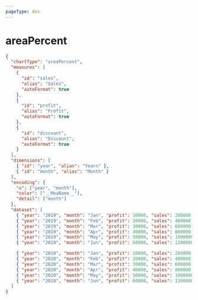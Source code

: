 ```yaml
---
pageType: doc
---
```



# areaPercent

<EncodingAreaPercent />

```json
{
  "chartType": "areaPercent",
  "measures": [
    {
      "id": "sales",
      "alias": "Sales",
      "autoFormat": true
    },
    {
      "id": "profit",
      "alias": "Profit",
      "autoFormat": true
    },
    {
      "id": "discount",
      "alias": "Discount",
      "autoFormat": true
    }
  ],
  "dimensions": [
    { "id": "year", "alias": "Yearn" },
    { "id": "month", "alias": "Month" }
  ],
  "encoding": {
    "x": ["year", "month"],
    "color": ["__MeaName__"],
    "detail": ["month"]
  },
  "dataset": [
    { "year": "2019", "month": "Jan", "profit": 10000, "sales": 200000, "discount": 0.5 },
    { "year": "2019", "month": "Feb", "profit": 20000, "sales": 400000, "discount": 0.2 },
    { "year": "2019", "month": "Mar", "profit": 30000, "sales": 600000, "discount": 0.4 },
    { "year": "2019", "month": "Apr", "profit": 40000, "sales": 800000, "discount": 0.2 },
    { "year": "2019", "month": "May", "profit": 50000, "sales": 1000000, "discount": 0.05 },
    { "year": "2019", "month": "Jun", "profit": 60000, "sales": 1200000, "discount": 0.3 },

    { "year": "2020", "month": "Jan", "profit": 10000, "sales": 200000, "discount": 0.5 },
    { "year": "2020", "month": "Feb", "profit": 20000, "sales": 400000, "discount": 0.2 },
    { "year": "2020", "month": "Mar", "profit": 30000, "sales": 600000, "discount": 0.4 },
    { "year": "2020", "month": "Apr", "profit": 40000, "sales": 800000, "discount": 0.2 },
    { "year": "2020", "month": "May", "profit": 50000, "sales": 1000000, "discount": 0.05 },
    { "year": "2020", "month": "Jun", "profit": 60000, "sales": 1200000, "discount": 0.3 }
  ]
}
```
